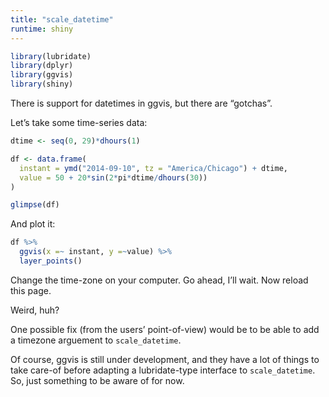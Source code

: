 ```yaml
---
title: "scale_datetime"
runtime: shiny
---
```


```r
library(lubridate)
library(dplyr)
library(ggvis)
library(shiny)
```

There is support for datetimes in ggvis, but there are "gotchas".

Let's take some time-series data:

```r
dtime <- seq(0, 29)*dhours(1)

df <- data.frame(
  instant = ymd("2014-09-10", tz = "America/Chicago") + dtime,
  value = 50 + 20*sin(2*pi*dtime/dhours(30))
)

glimpse(df)
```

And plot it:

```r
df %>%
  ggvis(x =~ instant, y =~value) %>%
  layer_points()
```

Change the time-zone on your computer. Go ahead, I'll wait. Now reload this page.

Weird, huh?

One possible fix (from the users' point-of-view) would be to be able to add a timezone arguement to `scale_datetime`.

Of course, ggvis is still under development, and they have a lot of things to take care-of before adapting a lubridate-type interface to `scale_datetime`. So, just something to be aware of for now.
